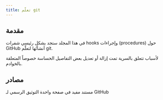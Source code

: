 ---
title: تعلّم git
---

## مقدمة

في هذا المجلد ستجد بشكل رئيسي شفرات hooks وإجراءات (procedures) حول GitHub أنشأتُها لتعلّم git.

لأسباب تتعلق بالسرية تمت إزالة أو تعديل بعض التفاصيل الحساسة خصوصاً المتعلقة بالخوادم.

<LearningCycle lang="ar" />
<CultureCycle lang="ar" />

## مصادر

<Cards>
  <Card href="https://training.github.com/downloads/github-git-cheat-sheet/" title="ورقة الغش Git Cheat Sheet">
    مستند مفيد في صفحة واحدة
  </Card>

  <Card href="https://docs.github.com/en/get-started/start-your-journey/about-github-and-git" title="ابدأ رحلتك مع GitHub">
    التوثيق الرسمي لـ GitHub
  </Card>
</Cards>
